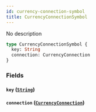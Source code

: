 ```yaml
---
id: currency-connection-symbol
title: CurrencyConnectionSymbol
---
```


No description

```graphql
type CurrencyConnectionSymbol {
  key: String
  connection: CurrencyConnection
}
```

### Fields

#### `key` ([`String`](/v1/scalars/string))

#### `connection` ([`CurrencyConnection`](/v1/objects/currency-connection))
